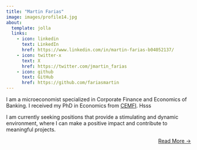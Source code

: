```yaml
---
title: "Martin Farias"
image: images/profile14.jpg
about:
  template: jolla
  links:
    - icon: linkedin
      text: LinkedIn
      href: https://www.linkedin.com/in/martin-farias-b04052137/
    - icon: twitter-x
      text: X
      href: https://twitter.com/jmartin_farias
    - icon: github
      text: GitHub
      href: https://github.com/fariasmartin
---
```


I am a microeconomist specialized in Corporate Finance and Economics of Banking. I received my PhD in Economics from [CEMFI](https://www.cemfi.es/). Hsss


I am currently seeking positions that provide a stimulating and dynamic environment, where I can make a positive impact and contribute to meaningful projects.

::: {style="text-align: right"}
[Read More →](../about)
:::



